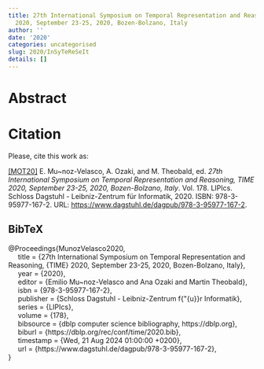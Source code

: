 ```yaml
---
title: 27th International Symposium on Temporal Representation and Reasoning, {TIME}
  2020, September 23-25, 2020, Bozen-Bolzano, Italy
author: ''
date: '2020'
categories: uncategorised
slug: 2020/InSyTeReSeIt
details: []
---
```




# Abstract










# Citation
Please, cite this work as:


<a name=bib-MunozVelasco2020></a>[[MOT20]](#cite-MunozVelasco2020) E. Mu~noz-Velasco, A. Ozaki, and M. Theobald, ed. _27th International Symposium on Temporal Representation and Reasoning, TIME 2020, September 23-25, 2020, Bozen-Bolzano, Italy_. Vol. 178. LIPIcs. Schloss Dagstuhl - Leibniz-Zentrum für Informatik, 2020. ISBN: 978-3-95977-167-2. URL: [https://www.dagstuhl.de/dagpub/978-3-95977-167-2](https://www.dagstuhl.de/dagpub/978-3-95977-167-2).

::: {.callout-note appearance="minimal" collapse=true}

## BibTeX

@Proceedings{MunozVelasco2020,<br>&nbsp;&nbsp;&nbsp;&nbsp;  title = {27th International Symposium on Temporal Representation and Reasoning, {TIME} 2020, September 23-25, 2020, Bozen-Bolzano, Italy},<br>&nbsp;&nbsp;&nbsp;&nbsp;  year = {2020},<br>&nbsp;&nbsp;&nbsp;&nbsp;  editor = {Emilio Mu~noz-Velasco and Ana Ozaki and Martin Theobald},<br>&nbsp;&nbsp;&nbsp;&nbsp;  isbn = {978-3-95977-167-2},<br>&nbsp;&nbsp;&nbsp;&nbsp;  publisher = {Schloss Dagstuhl - Leibniz-Zentrum f{\"{u}}r Informatik},<br>&nbsp;&nbsp;&nbsp;&nbsp;  series = {LIPIcs},<br>&nbsp;&nbsp;&nbsp;&nbsp;  volume = {178},<br>&nbsp;&nbsp;&nbsp;&nbsp;  bibsource = {dblp computer science bibliography, https://dblp.org},<br>&nbsp;&nbsp;&nbsp;&nbsp;  biburl = {https://dblp.org/rec/conf/time/2020.bib},<br>&nbsp;&nbsp;&nbsp;&nbsp;  timestamp = {Wed, 21 Aug 2024 01:00:00 +0200},<br>&nbsp;&nbsp;&nbsp;&nbsp;  url = {https://www.dagstuhl.de/dagpub/978-3-95977-167-2},<br>}

:::








